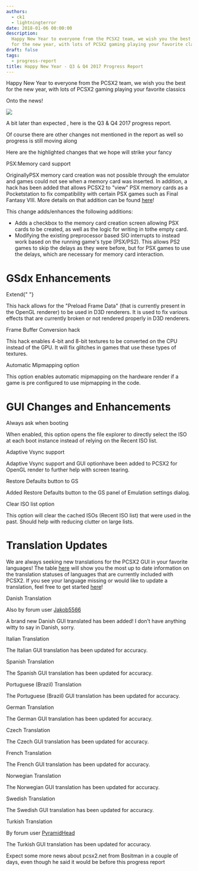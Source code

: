 ```yaml
---
authors:
  - ck1
  - lightningterror
date: 2018-01-06 00:00:00
description:
  Happy New Year to everyone from the PCSX2 team, we wish you the best
  for the new year, with lots of PCSX2 gaming playing your favorite classics
draft: false
tags:
  - progress-report
title: Happy New Year - Q3 & Q4 2017 Progress Report
---
```


Happy New Year to everyone from the PCSX2 team, we wish you the best for
the new year, with lots of PCSX2 gaming playing your favorite classics

Onto the news!

<!-- truncate -->

![](./img/progress-rep-q3-q4-2017.jpg)

A bit later than expected , here is the Q3 & Q4 2017 progress report.

Of course there are other changes not mentioned in the report as well so
progress is still moving along

Here are the highlighted changes that we hope will strike your fancy

<PCSX2PRLink authors="RedPanda4552" prNums="2067">
  PSX:Memory card support
</PCSX2PRLink>

OriginallyPSX memory card creation was not possible through the emulator
and games could not see when a memory card was inserted. In addition, a
hack has been added that allows PCSX2 to "view" PSX memory cards as a
Pocketstation to fix compatibility with certain PSX games such as Final
Fantasy VIII. More details on that addition can be found
[here](https://github.com/PCSX2/pcsx2/pull/2208)!

This change adds/enhances the following additions:

- Adds a checkbox to the memory card creation screen allowing PSX cards to be created, as well as the logic for writing in tothe empty card.
- Modifying the existing preprocessor based SIO interrupts to instead work based on the running game's type (PSX/PS2). This allows PS2 games to skip the delays as they were before, but for PSX games to use the delays, which are necessary for memory card interaction.

# GSdx Enhancements

<PCSX2PRLink authors="lightningterror" prNums="2145">
  Extend{" "}
</PCSX2PRLink>

This hack allows for the "Preload Frame Data" (that is currently present in the OpenGL renderer) to be used in D3D renderers. It is used to fix various effects that are currently broken or not rendered properly in D3D renderers.

<PCSX2PRLink authors="lightningterror" prNums="2086">
  Frame Buffer Conversion hack
</PCSX2PRLink>

This hack enables 4-bit and 8-bit textures to be converted on the CPU instead of the GPU. It will fix glitches in games that use these types of textures.

<PCSX2PRLink authors="lightningterror" prNums="2099">
  Automatic Mipmapping option
</PCSX2PRLink>

This option enables automatic mipmapping on the hardware render if a game is pre configured to use mipmapping in the code.

# GUI Changes and Enhancements

<PCSX2PRLink authors="ssakash" prNums="1934">
  Always ask when booting
</PCSX2PRLink>

When enabled, this
option opens the file explorer to directly select the ISO at each boot
instance instead of relying on the Recent ISO list.

<PCSX2PRLink authors="gregory38" prNums="2000">
  Adaptive Vsync support
</PCSX2PRLink>

Adaptive Vsync support and
GUI optionhave been added to PCSX2 for OpenGL render to further help
with screen tearing.

<PCSX2PRLink authors="ssakash" prNums="2003">
  Restore Defaults button to GS
</PCSX2PRLink>

Added Restore Defaults button to
the GS panel of Emulation settings dialog.

<PCSX2PRLink authors="RedPanda4552" prNums="2080">
  Clear ISO list option
</PCSX2PRLink>

This option will clear
the cached ISOs (Recent ISO list) that were used in the past. Should
help with reducing clutter on large lists.

# Translation Updates

We are always seeking new translations for the PCSX2 GUI in your favorite languages! The table [here](https://github.com/PCSX2/pcsx2/wiki/PCSX2-Version-Guide-for-Translations) will show you the most up to date information on the translation statuses of languages that are currently included with PCSX2. If you see your language missing or would like to update a translation, feel free to get started [here](https://forums.pcsx2.net/Thread-Program-and-Guide-translation-applications)!

<PCSX2PRLink authors="rffontenelle" prNums="1966">
  Danish Translation
</PCSX2PRLink>

Also by forum user [Jakob5566](https://forums.pcsx2.net/User-Jakob5566)

A brand new
Danish GUI translated has been added! I don't have anything witty to say
in Danish, sorry.

<PCSX2PRLink authors="Leucos8" prNums="2155">
  Italian Translation
</PCSX2PRLink>

The Italian GUI translation has been updated for accuracy.

<PCSX2PRLink authors="IlDucci" prNums="2127">
  Spanish Translation
</PCSX2PRLink>

The Spanish GUI translation has been updated for accuracy.

<PCSX2PRLink authors="altiereslima" prNums="2209">
  Portuguese (Brazil) Translation
</PCSX2PRLink>

The Portuguese (Brazil) GUI translation has been updated for accuracy.

<PCSX2PRLink authors="FiLeonard" prNums="2209">
  German Translation
</PCSX2PRLink>

The German GUI translation has been updated for accuracy.

<PCSX2PRLink authors="frantisekz" prNums="1989">
  Czech Translation
</PCSX2PRLink>

The Czech GUI translation has been updated for accuracy.

<PCSX2PRLink authors="atomic83GitHub" prNums="2119">
  French Translation
</PCSX2PRLink>

The French GUI translation has been updated for accuracy.

<PCSX2PRLink authors="DandelionSprout" prNums="1850">
  Norwegian Translation
</PCSX2PRLink>

The Norwegian GUI translation has been updated for accuracy.

<PCSX2PRLink authors="pgert" prNums="2140">
  Swedish Translation
</PCSX2PRLink>

The Swedish GUI translation has been updated for accuracy.

<PCSX2PRLink authors="" prNums="2029">
  Turkish Translation
</PCSX2PRLink>

By forum user [PyramidHead](https://forums.pcsx2.net/User-PyramidHead)

The Turkish GUI translation has been updated for accuracy.

Expect some more news about pcsx2.net from Bositman in a couple of days,
even though he said it would be before this progress report
